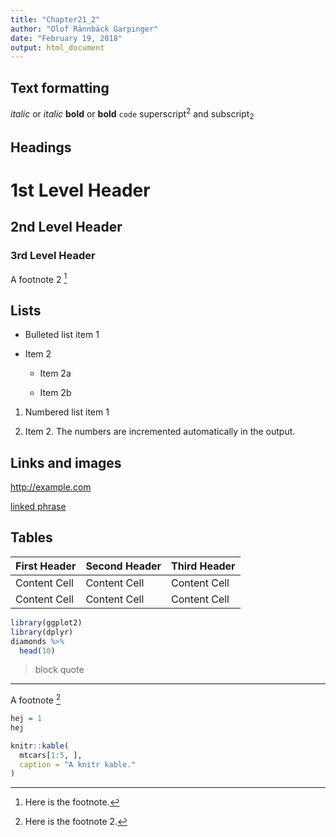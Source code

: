 ```yaml
---
title: "Chapter21_2"
author: "Olof Rännbäck Garpinger"
date: "February 19, 2018"
output: html_document
---
```


Text formatting
----------------------------------------------------------------------------------------------------------------------
 *italic* or _italic_
 **bold** or __bold__
 `code`
 superscript^2^ and subscript~2~
 
 Headings
----------------------------------------------------------------------------------------------------------------------
# 1st Level Header
 
## 2nd Level Header
 
### 3rd Level Header

A footnote 2 [^1]
 
 Lists
----------------------------------------------------------------------------------------------------------------------

*   Bulleted list item 1

*   Item 2
    
    * Item 2a
    
    * Item 2b
    
1.  Numbered list item 1

1.  Item 2. The numbers are incremented automatically in the output.

Links and images
----------------------------------------------------------------------------------------------------------------------

<http://example.com>

[linked phrase](http://example.com)

Tables
----------------------------------------------------------------------------------------------------------------------

First Header | Second Header | Third Header
-------------|---------------|---------------
Content Cell | Content Cell  | Content Cell
Content Cell | Content Cell  | Content Cell

```r
library(ggplot2)
library(dplyr)
diamonds %>% 
  head(10)

```

> block quote

*** 

A footnote [^2]

[^1]: Here is the footnote.
[^2]: Here is the footnote 2.

```r
hej = 1
hej
```

```r
knitr::kable(
  mtcars[1:5, ],
  caption = "A knitr kable."
)
```















    

    